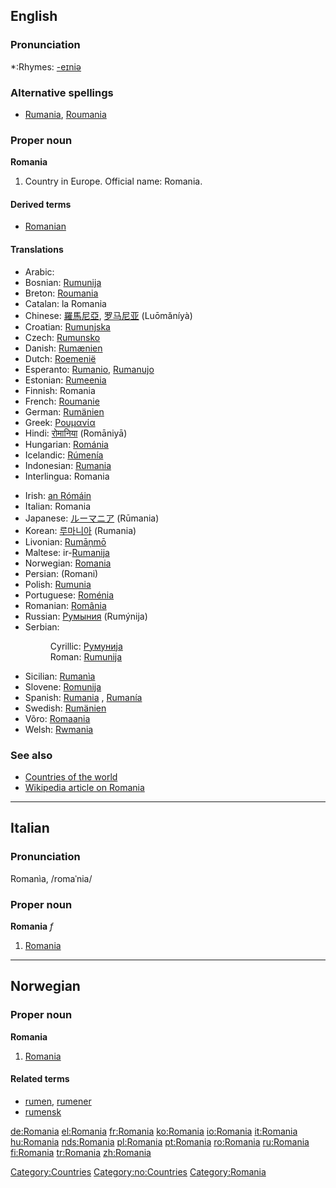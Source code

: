 {{wikipedia}}
==English==

===Pronunciation===
*:Rhymes: [[Rhymes:English:-eɪniə|-eɪniə]]

===Alternative spellings===
* [[Rumania]], [[Roumania]]

===Proper noun===
'''Romania'''

# Country in Europe.  Official name: Romania.

====Derived terms====
*[[Romanian]]

====Translations====
{{top}}
*Arabic: {{ARchar|[[رومانيا]]}} {{IPAchar|(rumániya)}} {{f}}
*Bosnian: [[Rumunija]] {{f}}
*Breton: [[Roumania]]
*Catalan: la Romania {{f}}
*Chinese: [[羅馬尼亞]], [[罗马尼亚]] (Luōmǎníyà)
*Croatian: [[Rumunjska]] {{f}}
*Czech: [[Rumunsko]]
*Danish: [[Rumænien]]
*Dutch: [[Roemenië]]
*Esperanto: [[Rumanio]], [[Rumanujo]]
*Estonian: [[Rumeenia]]
*Finnish: Romania
*French: [[Roumanie]] {{f}}
*German: [[Rumänien]] {{n}}
*Greek: [[Ρουμανία]] {{f}}
*Hindi: [[रोमानिया]] (Romāniyā)
*Hungarian: [[Románia]]
*Icelandic: [[Rúmenía]] {{f}}
*Indonesian: [[Rumania]]
*Interlingua: Romania
{{mid}}
*Irish: [[an Rómáin]] {{f}}
*Italian: Romania {{f}}
*Japanese: [[ルーマニア]] (Rūmania)
*Korean: [[루마니아]] (Rumania)
*Livonian: [[Rumāņmō]]
*Maltese: ir-[[Rumanija]]
*Norwegian: [[#Norwegian|Romania]]
*Persian: {{FAchar|[[رومانی]]}} (Romani)
*Polish: [[Rumunia]]
*Portuguese: [[Roménia]] {{f}}
*Romanian: [[România]] {{f}}
*Russian: [[Румыния]] (Rumýnija) {{f}}
*Serbian:
*:Cyrillic: [[Румунија]] {{f}}
*:Roman: [[Rumunija#Serbian|Rumunija]] {{f}}
*Sicilian: [[Rumanìa]] {{f}}
*Slovene: [[Romunija]] {{f}}
*Spanish: [[Rumania]] {{f}}, [[Rumanía]] {{f}}
*Swedish: [[Rumänien]]
*Võro: [[Romaania]]
*Welsh: [[Rwmania]] {{f}}
{{bottom}}

===See also===
*[[Countries of the world]]
*[[w:Romania|Wikipedia article on Romania]]

----

==Italian==

===Pronunciation===
Romanìa, /romaˈnia/

===Proper noun===
'''Romania''' ''f''

# [[Romania#English|Romania]]

----

==Norwegian==

===Proper noun===
'''Romania'''

# [[#English|Romania]]

====Related terms====
*[[rumen]], [[rumener]]
*[[rumensk]]

[[Category:Countries]]
[[Category:no:Countries]]
[[Category:Romania]]

[[de:Romania]]
[[el:Romania]]
[[fr:Romania]]
[[ko:Romania]]
[[io:Romania]]
[[it:Romania]]
[[hu:Romania]]
[[nds:Romania]]
[[pl:Romania]]
[[pt:Romania]]
[[ro:Romania]]
[[ru:Romania]]
[[fi:Romania]]
[[tr:Romania]]
[[zh:Romania]]